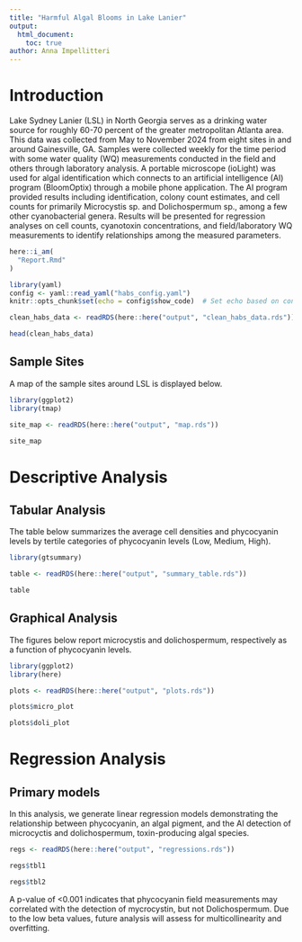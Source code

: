 ```yaml
---
title: "Harmful Algal Blooms in Lake Lanier"
output: 
  html_document:
    toc: true
author: Anna Impellitteri
---
```

# Introduction

Lake Sydney Lanier (LSL) in North Georgia serves as a drinking water source for roughly 60-70 percent of the greater metropolitan Atlanta area. This data was collected from May to November 2024 from eight sites in and around Gainesville, GA. Samples were collected weekly for the time period with some water quality (WQ) measurements conducted in the field and others through laboratory analysis. A portable microscope (ioLight) was used for algal identification which connects to an artificial intelligence (AI) program (BloomOptix) through a mobile phone application. The AI program provided results including identification, colony count estimates, and cell counts for primarily Microcystis sp. and Dolichospermum sp., among a few other cyanobacterial genera. Results will be presented for regression analyses on cell counts, cyanotoxin concentrations, and field/laboratory WQ measurements to identify relationships among the measured parameters. 
```r
here::i_am(
  "Report.Rmd"
)

library(yaml)
config <- yaml::read_yaml("habs_config.yaml") 
knitr::opts_chunk$set(echo = config$show_code)  # Set echo based on config
```

```r

clean_habs_data <- readRDS(here::here("output", "clean_habs_data.rds"))

head(clean_habs_data)

```

## Sample Sites

A map of the sample sites around LSL is displayed below.
```r

library(ggplot2)
library(tmap)

site_map <- readRDS(here::here("output", "map.rds"))

site_map
```

# Descriptive Analysis

## Tabular Analysis

The table below summarizes the average cell densities and phycocyanin levels by tertile categories of phycocyanin levels (Low, Medium, High).  

```r
library(gtsummary)

table <- readRDS(here::here("output", "summary_table.rds"))

table
```

## Graphical Analysis

The figures below report microcystis and dolichospermum, respectively as a function of phycocyanin levels.
```r
library(ggplot2)
library(here)

plots <- readRDS(here::here("output", "plots.rds"))
```

```r
plots$micro_plot
```

```r
plots$doli_plot
```

# Regression Analysis

## Primary models

In this analysis, we generate linear regression models demonstrating the relationship between phycocyanin, an algal pigment, and the AI detection of microcyctis and dolichospermum, toxin-producing algal species. 
```r

regs <- readRDS(here::here("output", "regressions.rds"))

```

```r
regs$tbl1
```

```r
regs$tbl2
```

A p-value of <0.001 indicates that phycocyanin field measurements may correlated with the detection of mycrocystin, but not Dolichospermum. Due to the low beta values, future analysis will assess for multicollinearity and overfitting. 